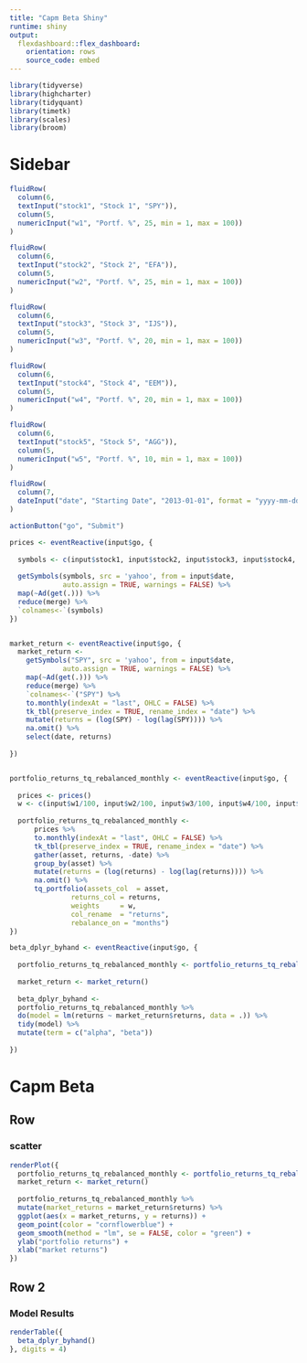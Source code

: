 ```yaml
---
title: "Capm Beta Shiny"
runtime: shiny
output:
  flexdashboard::flex_dashboard:
    orientation: rows
    source_code: embed
---
```



```r
library(tidyverse)
library(highcharter)
library(tidyquant)
library(timetk)
library(scales)
library(broom)
```

Sidebar {.sidebar}
=====================================
  
```r

fluidRow(
  column(6,
  textInput("stock1", "Stock 1", "SPY")),
  column(5,
  numericInput("w1", "Portf. %", 25, min = 1, max = 100))
)  

fluidRow(
  column(6,
  textInput("stock2", "Stock 2", "EFA")),
  column(5,
  numericInput("w2", "Portf. %", 25, min = 1, max = 100))
)

fluidRow(
  column(6,
  textInput("stock3", "Stock 3", "IJS")),
  column(5,
  numericInput("w3", "Portf. %", 20, min = 1, max = 100))
)

fluidRow(
  column(6,
  textInput("stock4", "Stock 4", "EEM")),
  column(5,
  numericInput("w4", "Portf. %", 20, min = 1, max = 100))
)

fluidRow(
  column(6,
  textInput("stock5", "Stock 5", "AGG")),
  column(5,
  numericInput("w5", "Portf. %", 10, min = 1, max = 100))
)

fluidRow(
  column(7,
  dateInput("date", "Starting Date", "2013-01-01", format = "yyyy-mm-dd"))
)

actionButton("go", "Submit")
```


```r
prices <- eventReactive(input$go, {
  
  symbols <- c(input$stock1, input$stock2, input$stock3, input$stock4, input$stock5)
  
  getSymbols(symbols, src = 'yahoo', from = input$date, 
             auto.assign = TRUE, warnings = FALSE) %>% 
  map(~Ad(get(.))) %>% 
  reduce(merge) %>%
  `colnames<-`(symbols)
})


market_return <- eventReactive(input$go, {
  market_return <- 
    getSymbols("SPY", src = 'yahoo', from = input$date, 
             auto.assign = TRUE, warnings = FALSE) %>% 
    map(~Ad(get(.))) %>% 
    reduce(merge) %>%
    `colnames<-`("SPY") %>% 
    to.monthly(indexAt = "last", OHLC = FALSE) %>% 
    tk_tbl(preserve_index = TRUE, rename_index = "date") %>%
    mutate(returns = (log(SPY) - log(lag(SPY)))) %>% 
    na.omit() %>%
    select(date, returns)
  
})


portfolio_returns_tq_rebalanced_monthly <- eventReactive(input$go, {
  
  prices <- prices()
  w <- c(input$w1/100, input$w2/100, input$w3/100, input$w4/100, input$w5/100)
  
  portfolio_returns_tq_rebalanced_monthly <- 
      prices %>% 
      to.monthly(indexAt = "last", OHLC = FALSE) %>% 
      tk_tbl(preserve_index = TRUE, rename_index = "date") %>%
      gather(asset, returns, -date) %>% 
      group_by(asset) %>%  
      mutate(returns = (log(returns) - log(lag(returns)))) %>% 
      na.omit() %>%
      tq_portfolio(assets_col  = asset, 
               returns_col = returns,
               weights     = w,
               col_rename  = "returns",
               rebalance_on = "months")
})

beta_dplyr_byhand <- eventReactive(input$go, {
  
  portfolio_returns_tq_rebalanced_monthly <- portfolio_returns_tq_rebalanced_monthly()
  
  market_return <- market_return()
  
  beta_dplyr_byhand <- 
  portfolio_returns_tq_rebalanced_monthly %>% 
  do(model = lm(returns ~ market_return$returns, data = .)) %>% 
  tidy(model) %>% 
  mutate(term = c("alpha", "beta"))
  
})
```

Capm Beta
=====================================  

Row {data-height=600}
-----------------------------------------------------------------------

### scatter

```r
renderPlot({
  portfolio_returns_tq_rebalanced_monthly <- portfolio_returns_tq_rebalanced_monthly()
  market_return <- market_return()
  
  portfolio_returns_tq_rebalanced_monthly %>% 
  mutate(market_returns = market_return$returns) %>% 
  ggplot(aes(x = market_returns, y = returns)) + 
  geom_point(color = "cornflowerblue") +
  geom_smooth(method = "lm", se = FALSE, color = "green") +
  ylab("portfolio returns") +
  xlab("market returns")
})
```

Row 2
----------------------------------

### Model Results

```r
renderTable({
  beta_dplyr_byhand()
}, digits = 4)
```


